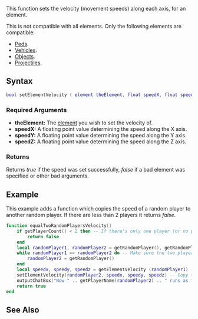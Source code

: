 {{Server client function}}

This function sets the velocity (movement speeds) along each axis, for an element.

This is not compatible with all elements. Only the following elements are compatible:
* [[/Ped.md|Ped]]s.
* [[/Vehicle.md|Vehicle]]s.
* [[/Object.md|Object]]s.
* [[/Projectile.md|Projectile]]s.

{{Deprecated feature|3.0140|1.4|
Objects and projectiles velocity can only be set clientside.}}

==Syntax==
<syntaxhighlight lang="lua">bool setElementVelocity ( element theElement, float speedX, float speedY, float speedZ )</syntaxhighlight>
{{OOP||[[/element.md|element]]:setVelocity|velocity|getElementVelocity}}

===Required Arguments===
*'''theElement:''' The [[/element.md|element]] you wish to set the velocity of.
*'''speedX:''' A floating point value determining the speed along the X axis.
*'''speedY:''' A floating point value determining the speed along the Y axis.
*'''speedZ:''' A floating point value determining the speed along the Z axis.

===Returns===
Returns ''true'' if the speed was set successfully, ''false'' if a bad element was specified or other bad arguments.

==Example==
<section class="server" name="Server" show=true>
This example adds a function which copies the speed of a random player to another random player. If there are less than 2 players it returns ''false''.

<syntaxhighlight lang="lua">
function equalTwoRandomPlayersVelocity()
    if getPlayerCount() < 2 then -- If there's only one player (or no players) this doesn't make sense
        return false
    end
    local randomPlayer1, randomPlayer2 = getRandomPlayer(), getRandomPlayer() -- Get two random players
    while randomPlayer1 == randomPlayer2 do -- Make sure the two players are different
        randomPlayer2 = getRandomPlayer()
    end
    local speedx, speedy, speedz = getElementVelocity (randomPlayer1) -- Get the velocity of the first random player
    setElementVelocity(randomPlayer2, speedx, speedy, speedz) -- Copy that velocity to the second random player
    outputChatBox("Now " .. getPlayerName(randomPlayer2) .. " runs as fast as " .. getPlayerName(randomPlayer1) .. "!", root, 255, 128, 0)
    return true
end
</syntaxhighlight>
</section>

==See Also==
{{element functions}}